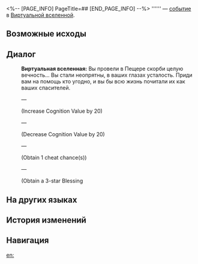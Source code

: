 <%-- [PAGE_INFO]
PageTitle=##
[END_PAGE_INFO] --%>
{{Дополнить}}
{{ВВ Событие Инфобокс
|id                 = 1802
|Название           = 
|Изображение        = <!--TBA: undefined-->
|Испытание_в_вв     = Неизвестно
|Испытание_в_рое    = 
|Испытание_в_зиш    = 
|Испытание_в_рв     = 
|Испытание_в_облнеп = 
|Требования         = 
|Пред               = 
|След               = 
|Упоминания         = 
|Порядок            = 
|Порядок_рв         = 
}}
'''''' — [[Виртуальная вселенная/События|событие]] в [[Виртуальная вселенная|Виртуальной вселенной]].

==Возможные исходы==
{{Возможные исходы
}}

==Диалог==
{{Диалог Начало}}
:'''Виртуальная вселенная:''' Вы провели в Пещере скорби целую вечность... Вы стали неопрятны, в ваших глазах усталость. Приди вам на помощь кто угодно, и вы бы всю жизнь почитали их как ваших спасителей.
:{{Диалог|Звезда}}  &mdash; 
:;(Increase Cognition Value by 20)
:{{Диалог|Звезда}}  &mdash; 
:;(Decrease Cognition Value by 20)
:{{Диалог|Звезда}}  &mdash; 
:;(Obtain 1 cheat chance(s))
:{{Диалог|Звезда}}  &mdash; 
:;(Obtain a 3-star Blessing
{{Диалог Конец}}

==На других языках==
{{На других языках
|en   = 
|zhs  = 
|zht  = 
|ja   = 
|ko   = 
|es   = 
|fr   = 
|ru   = 
|th   = 
|vi   = 
|de   = 
|id   = 
|pt   = 
}}

==История изменений==
{{История изменений|null}}

==Навигация==
{{События ВВ Навбокс}}

[[en:]]